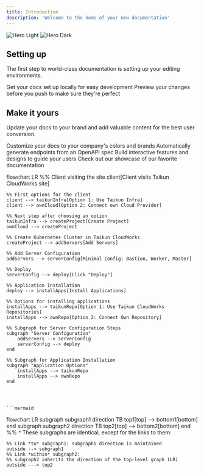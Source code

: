 ```yaml
---
title: Introduction
description: 'Welcome to the home of your new documentation'
---
```


<img alt="Hero Light" classname="block dark:hidden" src="/images/hero-light.svg" />

<img alt="Hero Dark" classname="hidden dark:block" src="/images/hero-dark.svg" />

## Setting up

The first step to world-class documentation is setting up your editing environments.

<CardGroup cols={2}>
  <Card title="Edit Your Docs" icon="pen-to-square" href="https://mintlify.com/docs/quickstart">
    Get your docs set up locally for easy development
  </Card>

  <Card title="Preview Changes" icon="image" href="https://mintlify.com/docs/development">
    Preview your changes before you push to make sure they're perfect
  </Card>
</CardGroup>

## Make it yours

Update your docs to your brand and add valuable content for the best user conversion.

<CardGroup cols={2}>
  <Card title="Customize Style" icon="palette" href="https://mintlify.com/docs/settings/global">
    Customize your docs to your company's colors and brands
  </Card>

  <Card title="Reference APIs" icon="code" href="https://mintlify.com/docs/api-playground/openapi">
    Automatically generate endpoints from an OpenAPI spec
  </Card>

  <Card title="Add Components" icon="screwdriver-wrench" href="https://mintlify.com/docs/components/accordion">
    Build interactive features and designs to guide your users
  </Card>

  <Card title="Get Inspiration" icon="stars" href="https://mintlify.com/customers">
    Check out our showcase of our favorite documentation
  </Card>
</CardGroup>








flowchart LR
    %% Client visiting the site
    client[Client visits Taikun CloudWorks site]

    %% First options for the client
    client --> taikunInfra[Option 1: Use Taikun Infra]
    client --> ownCloud[Option 2: Connect own Cloud Provider]

    %% Next step after choosing an option
    taikunInfra --> createProject[Create Project]
    ownCloud --> createProject

    %% Create Kubernetes Cluster in Taikun CloudWorks
    createProject --> addServers[Add Servers]
    
    %% Add Server Configuration
    addServers --> serverConfig[Minimal Config: Bastion, Worker, Master]
    
    %% Deploy
    serverConfig --> deploy[Click "Deploy"]

    %% Application Installation
    deploy --> installApps[Install Applications]

    %% Options for installing applications
    installApps --> taikunRepo[Option 1: Use Taikun CloudWorks Repositories]
    installApps --> ownRepo[Option 2: Connect Own Repository]

    %% Subgraph for Server Configuration Steps
    subgraph "Server Configuration"
        addServers --> serverConfig
        serverConfig --> deploy
    end

    %% Subgraph for Application Installation
    subgraph "Application Options"
        installApps --> taikunRepo
        installApps --> ownRepo
    end




    ```mermaid
  flowchart LR
    subgraph subgraph1
        direction TB
        top1[top] --> bottom1[bottom]
    end
    subgraph subgraph2
        direction TB
        top2[top] --> bottom2[bottom]
    end
    %% ^ These subgraphs are identical, except for the links to them:

    %% Link *to* subgraph1: subgraph1 direction is maintained
    outside --> subgraph1
    %% Link *within* subgraph2:
    %% subgraph2 inherits the direction of the top-level graph (LR)
    outside ---> top2
```



